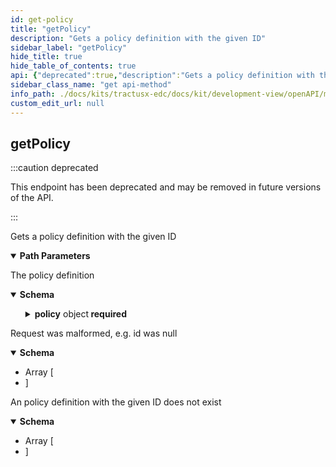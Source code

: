 ```yaml
---
id: get-policy
title: "getPolicy"
description: "Gets a policy definition with the given ID"
sidebar_label: "getPolicy"
hide_title: true
hide_table_of_contents: true
api: {"deprecated":true,"description":"Gets a policy definition with the given ID","operationId":"getPolicy","parameters":[{"in":"path","name":"id","required":true,"schema":{"type":"string","example":null}}],"responses":{"200":{"content":{"application/json":{"schema":{"type":"object","example":null,"properties":{"createdAt":{"type":"integer","format":"int64","example":null},"id":{"type":"string","example":null},"policy":{"type":"object","example":null,"properties":{"@type":{"type":"string","enum":["SET","OFFER","CONTRACT"],"example":null},"assignee":{"type":"string","example":null},"assigner":{"type":"string","example":null},"extensibleProperties":{"type":"object","additionalProperties":{"type":"object","example":null},"example":null},"inheritsFrom":{"type":"string","example":null},"obligations":{"type":"array","example":null,"items":{"type":"object","example":null,"properties":{"action":{"type":"object","example":null,"properties":{"constraint":{"type":"object","discriminator":{"propertyName":"edctype"},"example":null,"properties":{"edctype":{"type":"string","example":null}},"required":["edctype"],"title":"Constraint"},"includedIn":{"type":"string","example":null},"type":{"type":"string","example":null}},"title":"Action"},"assignee":{"type":"string","example":null},"assigner":{"type":"string","example":null},"consequence":"circular(Duty)","constraints":{"type":"array","example":null,"items":{"type":"object","discriminator":{"propertyName":"edctype"},"example":null,"properties":{"edctype":{"type":"string","example":null}},"required":["edctype"],"title":"Constraint"}},"parentPermission":{"type":"object","example":null,"properties":{"action":{"type":"object","example":null,"properties":{"constraint":{"type":"object","discriminator":{"propertyName":"edctype"},"example":null,"properties":{"edctype":{"type":"string","example":null}},"required":["edctype"],"title":"Constraint"},"includedIn":{"type":"string","example":null},"type":{"type":"string","example":null}},"title":"Action"},"assignee":{"type":"string","example":null},"assigner":{"type":"string","example":null},"constraints":{"type":"array","example":null,"items":{"type":"object","discriminator":{"propertyName":"edctype"},"example":null,"properties":{"edctype":{"type":"string","example":null}},"required":["edctype"],"title":"Constraint"}},"duties":{"type":"array","example":null,"items":"circular(Duty)"},"target":{"type":"string","example":null},"uid":{"type":"string","example":null}},"title":"Permission"},"target":{"type":"string","example":null},"uid":{"type":"string","example":null}},"title":"Duty"}},"permissions":{"type":"array","example":null,"items":{"type":"object","example":null,"properties":{"action":{"type":"object","example":null,"properties":{"constraint":{"type":"object","discriminator":{"propertyName":"edctype"},"example":null,"properties":{"edctype":{"type":"string","example":null}},"required":["edctype"],"title":"Constraint"},"includedIn":{"type":"string","example":null},"type":{"type":"string","example":null}},"title":"Action"},"assignee":{"type":"string","example":null},"assigner":{"type":"string","example":null},"constraints":{"type":"array","example":null,"items":{"type":"object","discriminator":{"propertyName":"edctype"},"example":null,"properties":{"edctype":{"type":"string","example":null}},"required":["edctype"],"title":"Constraint"}},"duties":{"type":"array","example":null,"items":{"type":"object","example":null,"properties":{"action":{"type":"object","example":null,"properties":{"constraint":{"type":"object","discriminator":{"propertyName":"edctype"},"example":null,"properties":{"edctype":{"type":"string","example":null}},"required":["edctype"],"title":"Constraint"},"includedIn":{"type":"string","example":null},"type":{"type":"string","example":null}},"title":"Action"},"assignee":{"type":"string","example":null},"assigner":{"type":"string","example":null},"consequence":"circular(Duty)","constraints":{"type":"array","example":null,"items":{"type":"object","discriminator":{"propertyName":"edctype"},"example":null,"properties":{"edctype":{"type":"string","example":null}},"required":["edctype"],"title":"Constraint"}},"parentPermission":"circular(Permission)","target":{"type":"string","example":null},"uid":{"type":"string","example":null}},"title":"Duty"}},"target":{"type":"string","example":null},"uid":{"type":"string","example":null}},"title":"Permission"}},"prohibitions":{"type":"array","example":null,"items":{"type":"object","example":null,"properties":{"action":{"type":"object","example":null,"properties":{"constraint":{"type":"object","discriminator":{"propertyName":"edctype"},"example":null,"properties":{"edctype":{"type":"string","example":null}},"required":["edctype"],"title":"Constraint"},"includedIn":{"type":"string","example":null},"type":{"type":"string","example":null}},"title":"Action"},"assignee":{"type":"string","example":null},"assigner":{"type":"string","example":null},"constraints":{"type":"array","example":null,"items":{"type":"object","discriminator":{"propertyName":"edctype"},"example":null,"properties":{"edctype":{"type":"string","example":null}},"required":["edctype"],"title":"Constraint"}},"target":{"type":"string","example":null},"uid":{"type":"string","example":null}},"title":"Prohibition"}},"target":{"type":"string","example":null}},"title":"Policy"}},"required":["policy"],"title":"PolicyDefinitionResponseDto"}}},"description":"The  policy definition"},"400":{"content":{"application/json":{"schema":{"type":"array","example":null,"items":{"type":"object","example":null,"properties":{"invalidValue":{"type":"string","example":null},"message":{"type":"string","example":null},"path":{"type":"string","example":null},"type":{"type":"string","example":null}},"title":"ApiErrorDetail"}}}},"description":"Request was malformed, e.g. id was null"},"404":{"content":{"application/json":{"schema":{"type":"array","example":null,"items":{"type":"object","example":null,"properties":{"invalidValue":{"type":"string","example":null},"message":{"type":"string","example":null},"path":{"type":"string","example":null},"type":{"type":"string","example":null}},"title":"ApiErrorDetail"}}}},"description":"An  policy definition with the given ID does not exist"}},"tags":["Policy"],"method":"get","path":"/policydefinitions/{id}","info":{"title":"EDC Policy Definition API","description":null,"version":"0.0.1-SNAPSHOT"},"postman":{"name":"get Policy","description":{"content":"Gets a policy definition with the given ID","type":"text/plain"},"url":{"path":["policydefinitions",":id"],"host":["{{baseUrl}}"],"query":[],"variable":[{"disabled":false,"description":{"content":"(Required) ","type":"text/plain"},"type":"any","value":"","key":"id"}]},"header":[{"key":"Accept","value":"application/json"}],"method":"GET"}}
sidebar_class_name: "get api-method"
info_path: ./docs/kits/tractusx-edc/docs/kit/development-view/openAPI/management-api/policy-definition-api/edc-policy-definition-api
custom_edit_url: null
---
```



## getPolicy

:::caution deprecated

This endpoint has been deprecated and may be removed in future versions of the API.

:::

Gets a policy definition with the given ID

<details style={{"marginBottom":"1rem"}} data-collapsed={false} open={true}><summary style={{}}><strong>Path Parameters</strong></summary><div><ul><ParamsItem className={"paramsItem"} param={{"in":"path","name":"id","required":true,"schema":{"type":"string","example":null}}}></ParamsItem></ul></div></details><div><ApiTabs><TabItem label={"200"} value={"200"}><div>

The  policy definition

</div><div><MimeTabs schemaType={"response"}><TabItem label={"application/json"} value={"application/json"}><SchemaTabs><TabItem label={"Schema"} value={"Schema"}><details style={{}} data-collapsed={false} open={true}><summary style={{"textAlign":"left"}}><strong>Schema</strong></summary><div style={{"textAlign":"left","marginLeft":"1rem"}}></div><ul style={{"marginLeft":"1rem"}}><SchemaItem collapsible={false} name={"createdAt"} required={false} schemaName={"int64"} qualifierMessage={undefined} schema={{"type":"integer","format":"int64","example":null}}></SchemaItem><SchemaItem collapsible={false} name={"id"} required={false} schemaName={"string"} qualifierMessage={undefined} schema={{"type":"string","example":null}}></SchemaItem><SchemaItem collapsible={true} className={"schemaItem"}><details style={{}}><summary style={{}}><strong>policy</strong><span style={{"opacity":"0.6"}}> object</span><strong style={{"fontSize":"var(--ifm-code-font-size)","color":"var(--openapi-required)"}}> required</strong></summary><div style={{"marginLeft":"1rem"}}><SchemaItem collapsible={false} name={"@type"} required={false} schemaName={"string"} qualifierMessage={"**Possible values:** [`SET`, `OFFER`, `CONTRACT`]"} schema={{"type":"string","enum":["SET","OFFER","CONTRACT"],"example":null}}></SchemaItem><SchemaItem collapsible={false} name={"assignee"} required={false} schemaName={"string"} qualifierMessage={undefined} schema={{"type":"string","example":null}}></SchemaItem><SchemaItem collapsible={false} name={"assigner"} required={false} schemaName={"string"} qualifierMessage={undefined} schema={{"type":"string","example":null}}></SchemaItem><SchemaItem collapsible={true} className={"schemaItem"}><details style={{}}><summary style={{}}><strong>extensibleProperties</strong><span style={{"opacity":"0.6"}}> object</span></summary><div style={{"marginLeft":"1rem"}}><li><div><code>property name*</code><span style={{"opacity":"0.6"}}> object</span></div></li></div></details></SchemaItem><SchemaItem collapsible={false} name={"inheritsFrom"} required={false} schemaName={"string"} qualifierMessage={undefined} schema={{"type":"string","example":null}}></SchemaItem><SchemaItem collapsible={true} className={"schemaItem"}><details style={{}}><summary style={{}}><strong>obligations</strong><span style={{"opacity":"0.6"}}> object[]</span></summary><div style={{"marginLeft":"1rem"}}><li><div style={{"fontSize":"var(--ifm-code-font-size)","opacity":"0.6","marginLeft":"-.5rem","paddingBottom":".5rem"}}>Array [</div></li><SchemaItem collapsible={true} className={"schemaItem"}><details style={{}}><summary style={{}}><strong>action</strong><span style={{"opacity":"0.6"}}> object</span></summary><div style={{"marginLeft":"1rem"}}><SchemaItem collapsible={true} className={"schemaItem"}><details style={{}}><summary style={{}}><strong>constraint</strong><span style={{"opacity":"0.6"}}> object</span></summary><div style={{"marginLeft":"1rem"}}></div></details></SchemaItem><SchemaItem collapsible={false} name={"includedIn"} required={false} schemaName={"string"} qualifierMessage={undefined} schema={{"type":"string","example":null}}></SchemaItem><SchemaItem collapsible={false} name={"type"} required={false} schemaName={"string"} qualifierMessage={undefined} schema={{"type":"string","example":null}}></SchemaItem></div></details></SchemaItem><SchemaItem collapsible={false} name={"assignee"} required={false} schemaName={"string"} qualifierMessage={undefined} schema={{"type":"string","example":null}}></SchemaItem><SchemaItem collapsible={false} name={"assigner"} required={false} schemaName={"string"} qualifierMessage={undefined} schema={{"type":"string","example":null}}></SchemaItem><SchemaItem collapsible={false} name={"consequence"} required={false} schemaName={""} qualifierMessage={undefined} schema={"circular(Duty)"}></SchemaItem><SchemaItem collapsible={true} className={"schemaItem"}><details style={{}}><summary style={{}}><strong>constraints</strong><span style={{"opacity":"0.6"}}> object[]</span></summary><div style={{"marginLeft":"1rem"}}><li><div style={{"fontSize":"var(--ifm-code-font-size)","opacity":"0.6","marginLeft":"-.5rem","paddingBottom":".5rem"}}>Array [</div></li><li><div style={{"fontSize":"var(--ifm-code-font-size)","opacity":"0.6","marginLeft":"-.5rem"}}>]</div></li></div></details></SchemaItem><SchemaItem collapsible={true} className={"schemaItem"}><details style={{}}><summary style={{}}><strong>parentPermission</strong><span style={{"opacity":"0.6"}}> object</span></summary><div style={{"marginLeft":"1rem"}}><SchemaItem collapsible={true} className={"schemaItem"}><details style={{}}><summary style={{}}><strong>action</strong><span style={{"opacity":"0.6"}}> object</span></summary><div style={{"marginLeft":"1rem"}}><SchemaItem collapsible={true} className={"schemaItem"}><details style={{}}><summary style={{}}><strong>constraint</strong><span style={{"opacity":"0.6"}}> object</span></summary><div style={{"marginLeft":"1rem"}}></div></details></SchemaItem><SchemaItem collapsible={false} name={"includedIn"} required={false} schemaName={"string"} qualifierMessage={undefined} schema={{"type":"string","example":null}}></SchemaItem><SchemaItem collapsible={false} name={"type"} required={false} schemaName={"string"} qualifierMessage={undefined} schema={{"type":"string","example":null}}></SchemaItem></div></details></SchemaItem><SchemaItem collapsible={false} name={"assignee"} required={false} schemaName={"string"} qualifierMessage={undefined} schema={{"type":"string","example":null}}></SchemaItem><SchemaItem collapsible={false} name={"assigner"} required={false} schemaName={"string"} qualifierMessage={undefined} schema={{"type":"string","example":null}}></SchemaItem><SchemaItem collapsible={true} className={"schemaItem"}><details style={{}}><summary style={{}}><strong>constraints</strong><span style={{"opacity":"0.6"}}> object[]</span></summary><div style={{"marginLeft":"1rem"}}><li><div style={{"fontSize":"var(--ifm-code-font-size)","opacity":"0.6","marginLeft":"-.5rem","paddingBottom":".5rem"}}>Array [</div></li><li><div style={{"fontSize":"var(--ifm-code-font-size)","opacity":"0.6","marginLeft":"-.5rem"}}>]</div></li></div></details></SchemaItem><SchemaItem collapsible={false} name={"duties"} required={false} schemaName={"undefined[]"} qualifierMessage={undefined} schema={{"type":"array","example":null,"items":"circular(Duty)"}}></SchemaItem><SchemaItem collapsible={false} name={"target"} required={false} schemaName={"string"} qualifierMessage={undefined} schema={{"type":"string","example":null}}></SchemaItem><SchemaItem collapsible={false} name={"uid"} required={false} schemaName={"string"} qualifierMessage={undefined} schema={{"type":"string","example":null}}></SchemaItem></div></details></SchemaItem><SchemaItem collapsible={false} name={"target"} required={false} schemaName={"string"} qualifierMessage={undefined} schema={{"type":"string","example":null}}></SchemaItem><SchemaItem collapsible={false} name={"uid"} required={false} schemaName={"string"} qualifierMessage={undefined} schema={{"type":"string","example":null}}></SchemaItem><li><div style={{"fontSize":"var(--ifm-code-font-size)","opacity":"0.6","marginLeft":"-.5rem"}}>]</div></li></div></details></SchemaItem><SchemaItem collapsible={true} className={"schemaItem"}><details style={{}}><summary style={{}}><strong>permissions</strong><span style={{"opacity":"0.6"}}> object[]</span></summary><div style={{"marginLeft":"1rem"}}><li><div style={{"fontSize":"var(--ifm-code-font-size)","opacity":"0.6","marginLeft":"-.5rem","paddingBottom":".5rem"}}>Array [</div></li><SchemaItem collapsible={true} className={"schemaItem"}><details style={{}}><summary style={{}}><strong>action</strong><span style={{"opacity":"0.6"}}> object</span></summary><div style={{"marginLeft":"1rem"}}><SchemaItem collapsible={true} className={"schemaItem"}><details style={{}}><summary style={{}}><strong>constraint</strong><span style={{"opacity":"0.6"}}> object</span></summary><div style={{"marginLeft":"1rem"}}></div></details></SchemaItem><SchemaItem collapsible={false} name={"includedIn"} required={false} schemaName={"string"} qualifierMessage={undefined} schema={{"type":"string","example":null}}></SchemaItem><SchemaItem collapsible={false} name={"type"} required={false} schemaName={"string"} qualifierMessage={undefined} schema={{"type":"string","example":null}}></SchemaItem></div></details></SchemaItem><SchemaItem collapsible={false} name={"assignee"} required={false} schemaName={"string"} qualifierMessage={undefined} schema={{"type":"string","example":null}}></SchemaItem><SchemaItem collapsible={false} name={"assigner"} required={false} schemaName={"string"} qualifierMessage={undefined} schema={{"type":"string","example":null}}></SchemaItem><SchemaItem collapsible={true} className={"schemaItem"}><details style={{}}><summary style={{}}><strong>constraints</strong><span style={{"opacity":"0.6"}}> object[]</span></summary><div style={{"marginLeft":"1rem"}}><li><div style={{"fontSize":"var(--ifm-code-font-size)","opacity":"0.6","marginLeft":"-.5rem","paddingBottom":".5rem"}}>Array [</div></li><li><div style={{"fontSize":"var(--ifm-code-font-size)","opacity":"0.6","marginLeft":"-.5rem"}}>]</div></li></div></details></SchemaItem><SchemaItem collapsible={true} className={"schemaItem"}><details style={{}}><summary style={{}}><strong>duties</strong><span style={{"opacity":"0.6"}}> object[]</span></summary><div style={{"marginLeft":"1rem"}}><li><div style={{"fontSize":"var(--ifm-code-font-size)","opacity":"0.6","marginLeft":"-.5rem","paddingBottom":".5rem"}}>Array [</div></li><SchemaItem collapsible={true} className={"schemaItem"}><details style={{}}><summary style={{}}><strong>action</strong><span style={{"opacity":"0.6"}}> object</span></summary><div style={{"marginLeft":"1rem"}}><SchemaItem collapsible={true} className={"schemaItem"}><details style={{}}><summary style={{}}><strong>constraint</strong><span style={{"opacity":"0.6"}}> object</span></summary><div style={{"marginLeft":"1rem"}}></div></details></SchemaItem><SchemaItem collapsible={false} name={"includedIn"} required={false} schemaName={"string"} qualifierMessage={undefined} schema={{"type":"string","example":null}}></SchemaItem><SchemaItem collapsible={false} name={"type"} required={false} schemaName={"string"} qualifierMessage={undefined} schema={{"type":"string","example":null}}></SchemaItem></div></details></SchemaItem><SchemaItem collapsible={false} name={"assignee"} required={false} schemaName={"string"} qualifierMessage={undefined} schema={{"type":"string","example":null}}></SchemaItem><SchemaItem collapsible={false} name={"assigner"} required={false} schemaName={"string"} qualifierMessage={undefined} schema={{"type":"string","example":null}}></SchemaItem><SchemaItem collapsible={false} name={"consequence"} required={false} schemaName={""} qualifierMessage={undefined} schema={"circular(Duty)"}></SchemaItem><SchemaItem collapsible={true} className={"schemaItem"}><details style={{}}><summary style={{}}><strong>constraints</strong><span style={{"opacity":"0.6"}}> object[]</span></summary><div style={{"marginLeft":"1rem"}}><li><div style={{"fontSize":"var(--ifm-code-font-size)","opacity":"0.6","marginLeft":"-.5rem","paddingBottom":".5rem"}}>Array [</div></li><li><div style={{"fontSize":"var(--ifm-code-font-size)","opacity":"0.6","marginLeft":"-.5rem"}}>]</div></li></div></details></SchemaItem><SchemaItem collapsible={false} name={"parentPermission"} required={false} schemaName={""} qualifierMessage={undefined} schema={"circular(Permission)"}></SchemaItem><SchemaItem collapsible={false} name={"target"} required={false} schemaName={"string"} qualifierMessage={undefined} schema={{"type":"string","example":null}}></SchemaItem><SchemaItem collapsible={false} name={"uid"} required={false} schemaName={"string"} qualifierMessage={undefined} schema={{"type":"string","example":null}}></SchemaItem><li><div style={{"fontSize":"var(--ifm-code-font-size)","opacity":"0.6","marginLeft":"-.5rem"}}>]</div></li></div></details></SchemaItem><SchemaItem collapsible={false} name={"target"} required={false} schemaName={"string"} qualifierMessage={undefined} schema={{"type":"string","example":null}}></SchemaItem><SchemaItem collapsible={false} name={"uid"} required={false} schemaName={"string"} qualifierMessage={undefined} schema={{"type":"string","example":null}}></SchemaItem><li><div style={{"fontSize":"var(--ifm-code-font-size)","opacity":"0.6","marginLeft":"-.5rem"}}>]</div></li></div></details></SchemaItem><SchemaItem collapsible={true} className={"schemaItem"}><details style={{}}><summary style={{}}><strong>prohibitions</strong><span style={{"opacity":"0.6"}}> object[]</span></summary><div style={{"marginLeft":"1rem"}}><li><div style={{"fontSize":"var(--ifm-code-font-size)","opacity":"0.6","marginLeft":"-.5rem","paddingBottom":".5rem"}}>Array [</div></li><SchemaItem collapsible={true} className={"schemaItem"}><details style={{}}><summary style={{}}><strong>action</strong><span style={{"opacity":"0.6"}}> object</span></summary><div style={{"marginLeft":"1rem"}}><SchemaItem collapsible={true} className={"schemaItem"}><details style={{}}><summary style={{}}><strong>constraint</strong><span style={{"opacity":"0.6"}}> object</span></summary><div style={{"marginLeft":"1rem"}}></div></details></SchemaItem><SchemaItem collapsible={false} name={"includedIn"} required={false} schemaName={"string"} qualifierMessage={undefined} schema={{"type":"string","example":null}}></SchemaItem><SchemaItem collapsible={false} name={"type"} required={false} schemaName={"string"} qualifierMessage={undefined} schema={{"type":"string","example":null}}></SchemaItem></div></details></SchemaItem><SchemaItem collapsible={false} name={"assignee"} required={false} schemaName={"string"} qualifierMessage={undefined} schema={{"type":"string","example":null}}></SchemaItem><SchemaItem collapsible={false} name={"assigner"} required={false} schemaName={"string"} qualifierMessage={undefined} schema={{"type":"string","example":null}}></SchemaItem><SchemaItem collapsible={true} className={"schemaItem"}><details style={{}}><summary style={{}}><strong>constraints</strong><span style={{"opacity":"0.6"}}> object[]</span></summary><div style={{"marginLeft":"1rem"}}><li><div style={{"fontSize":"var(--ifm-code-font-size)","opacity":"0.6","marginLeft":"-.5rem","paddingBottom":".5rem"}}>Array [</div></li><li><div style={{"fontSize":"var(--ifm-code-font-size)","opacity":"0.6","marginLeft":"-.5rem"}}>]</div></li></div></details></SchemaItem><SchemaItem collapsible={false} name={"target"} required={false} schemaName={"string"} qualifierMessage={undefined} schema={{"type":"string","example":null}}></SchemaItem><SchemaItem collapsible={false} name={"uid"} required={false} schemaName={"string"} qualifierMessage={undefined} schema={{"type":"string","example":null}}></SchemaItem><li><div style={{"fontSize":"var(--ifm-code-font-size)","opacity":"0.6","marginLeft":"-.5rem"}}>]</div></li></div></details></SchemaItem><SchemaItem collapsible={false} name={"target"} required={false} schemaName={"string"} qualifierMessage={undefined} schema={{"type":"string","example":null}}></SchemaItem></div></details></SchemaItem></ul></details></TabItem><TabItem label={"Example (from schema)"} value={"Example (from schema)"}><ResponseSamples responseExample={"null"} language={"json"}></ResponseSamples></TabItem></SchemaTabs></TabItem></MimeTabs></div></TabItem><TabItem label={"400"} value={"400"}><div>

Request was malformed, e.g. id was null

</div><div><MimeTabs schemaType={"response"}><TabItem label={"application/json"} value={"application/json"}><SchemaTabs><TabItem label={"Schema"} value={"Schema"}><details style={{}} data-collapsed={false} open={true}><summary style={{"textAlign":"left"}}><strong>Schema</strong></summary><div style={{"textAlign":"left","marginLeft":"1rem"}}></div><ul style={{"marginLeft":"1rem"}}><li><div style={{"fontSize":"var(--ifm-code-font-size)","opacity":"0.6","marginLeft":"-.5rem","paddingBottom":".5rem"}}>Array [</div></li><SchemaItem collapsible={false} name={"invalidValue"} required={false} schemaName={"string"} qualifierMessage={undefined} schema={{"type":"string","example":null}}></SchemaItem><SchemaItem collapsible={false} name={"message"} required={false} schemaName={"string"} qualifierMessage={undefined} schema={{"type":"string","example":null}}></SchemaItem><SchemaItem collapsible={false} name={"path"} required={false} schemaName={"string"} qualifierMessage={undefined} schema={{"type":"string","example":null}}></SchemaItem><SchemaItem collapsible={false} name={"type"} required={false} schemaName={"string"} qualifierMessage={undefined} schema={{"type":"string","example":null}}></SchemaItem><li><div style={{"fontSize":"var(--ifm-code-font-size)","opacity":"0.6","marginLeft":"-.5rem"}}>]</div></li></ul></details></TabItem><TabItem label={"Example (from schema)"} value={"Example (from schema)"}><ResponseSamples responseExample={"null"} language={"json"}></ResponseSamples></TabItem></SchemaTabs></TabItem></MimeTabs></div></TabItem><TabItem label={"404"} value={"404"}><div>

An  policy definition with the given ID does not exist

</div><div><MimeTabs schemaType={"response"}><TabItem label={"application/json"} value={"application/json"}><SchemaTabs><TabItem label={"Schema"} value={"Schema"}><details style={{}} data-collapsed={false} open={true}><summary style={{"textAlign":"left"}}><strong>Schema</strong></summary><div style={{"textAlign":"left","marginLeft":"1rem"}}></div><ul style={{"marginLeft":"1rem"}}><li><div style={{"fontSize":"var(--ifm-code-font-size)","opacity":"0.6","marginLeft":"-.5rem","paddingBottom":".5rem"}}>Array [</div></li><SchemaItem collapsible={false} name={"invalidValue"} required={false} schemaName={"string"} qualifierMessage={undefined} schema={{"type":"string","example":null}}></SchemaItem><SchemaItem collapsible={false} name={"message"} required={false} schemaName={"string"} qualifierMessage={undefined} schema={{"type":"string","example":null}}></SchemaItem><SchemaItem collapsible={false} name={"path"} required={false} schemaName={"string"} qualifierMessage={undefined} schema={{"type":"string","example":null}}></SchemaItem><SchemaItem collapsible={false} name={"type"} required={false} schemaName={"string"} qualifierMessage={undefined} schema={{"type":"string","example":null}}></SchemaItem><li><div style={{"fontSize":"var(--ifm-code-font-size)","opacity":"0.6","marginLeft":"-.5rem"}}>]</div></li></ul></details></TabItem><TabItem label={"Example (from schema)"} value={"Example (from schema)"}><ResponseSamples responseExample={"null"} language={"json"}></ResponseSamples></TabItem></SchemaTabs></TabItem></MimeTabs></div></TabItem></ApiTabs></div>
      